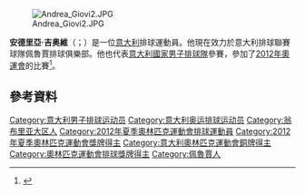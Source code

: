 [[File:Andrea_Giovi2.JPG|thumb]]

'''安德里亞·吉奥維'''（{{lang-it|Andrea Giovi}}；{{bd|1983年|8月19日}}）是一位[[意大利|意大利]]排球運動員。他現在效力於意大利排球聯賽球隊佩魯賈排球俱樂部。他也代表[[意大利國家男子排球隊|意大利國家男子排球隊]]參賽，參加了[[2012年奧運會|2012年奧運會]]的比賽<ref>{{Cite web |url=http://www.fivb.org/EN/volleyball/competitions/WorldLeague/2013/Players.asp?Tourn=WL2013&Team=ITA&No=138018 |title=FIVB profile |access-date=2015-06-15 |archive-date=2018-10-26 |archive-url=https://web.archive.org/web/20181026182913/http://www.fivb.org/EN/volleyball/competitions/WorldLeague/2013/Players.asp?Tourn=WL2013&Team=ITA&No=138018 |dead-url=no }}</ref>。

==參考資料==
{{Reflist}}
{{DEFAULTSORT:Giovi, Andrea}}
[[Category:意大利男子排球运动员|Category:意大利男子排球运动员]]
[[Category:意大利奥运排球运动员|Category:意大利奥运排球运动员]]
[[Category:翁布里亚大区人|Category:翁布里亚大区人]]
[[Category:2012年夏季奧林匹克運動會排球運動員|Category:2012年夏季奧林匹克運動會排球運動員]]
[[Category:2012年夏季奧林匹克運動會獎牌得主|Category:2012年夏季奧林匹克運動會獎牌得主]]
[[Category:意大利奧林匹克運動會銅牌得主|Category:意大利奧林匹克運動會銅牌得主]]
[[Category:奧林匹克運動會排球獎牌得主|Category:奧林匹克運動會排球獎牌得主]]
[[Category:佩魯賈人|Category:佩魯賈人]]